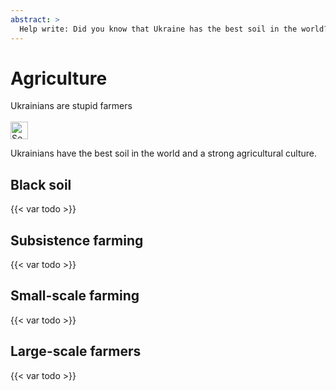```yaml
---
abstract: > 
  Help write: Did you know that Ukraine has the best soil in the world? And that Ukraine feeds many people worldwide?
---
```


# Agriculture {#sec-culture-farming}

::: {.callout-caution title="Myth"}
Ukrainians are stupid farmers
[<br></br>![Search for topic in EUvsDisinfo](../all_common_img/EUvsDisinfo_400x240.jpg){height=2em}](https://euvsdisinfo.eu/disinformation-cases/?text=(ukrainian%7CUkraine)%20(agriculture%7Cgrain%7Cfood)&sort=relevance)
:::

::: {.callout-tip title="Truth"}
Ukrainians have the best soil in the world and a strong agricultural culture.
:::

## Black soil

{{< var todo >}}

## Subsistence farming

{{< var todo >}}

## Small-scale farming

{{< var todo >}}

## Large-scale farmers

{{< var todo >}}

